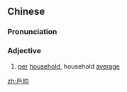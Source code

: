 {{also|户均}}
==Chinese==
{{zh-forms|s=户均}}

===Pronunciation===
{{zh-pron
|m=hùjūn
|cat=a
}}

===Adjective===
{{zh-adj}}

# [[per]] [[household]], household [[average]]

[[zh:戶均]]